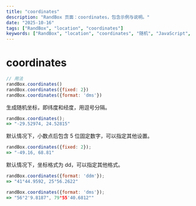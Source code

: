 ```yaml
---
title: "coordinates"
description: "RandBox 页面：coordinates，包含示例与说明。"
date: "2025-10-16"
tags: ["RandBox", "location", "coordinates"]
keywords: ["RandBox", "location", "coordinates", "随机", "JavaScript", "MDX"]
---
```


# coordinates

```js
// 用法
randBox.coordinates()
randBox.coordinates({fixed: 2})
randBox.coordinates({format: 'dms'})
```

生成随机坐标，即纬度和经度，用逗号分隔。

```js
randBox.coordinates();
=> "-29.52974, 24.52815"
```

默认情况下，小数点后包含 5 位固定数字，可以指定其他设置。

```js
randBox.coordinates({fixed: 2});
=> "-49.16, 68.81"
```

默认情况下，坐标格式为 dd，可以指定其他格式。

```js
randBox.coordinates({format: 'ddm'});
=> "41°44.9592, 25°56.2622"
```

```js
randBox.coordinates({format: 'dms'});
=> "56°2'9.8187", 79°55'40.6812""
```
